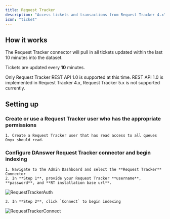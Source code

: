 ```yaml
---
title: Request Tracker
description: "Access tickets and transactions from Request Tracker 4.x"
icon: "ticket"
---
```


## How it works

The Request Tracker connector will pull in all tickets updated within the last 10 minutes into the dataset.

Tickets are updated every **10** minutes.

Only Request Tracker REST API 1.0 is supported at this time. REST API 1.0 is implemented in Request Tracker 4.x,
Request Tracker 5.x is not supported currently.

## Setting up

### Create or use a Request Tracker user who has the appropriate permissions

    1. Create a Request Tracker user that has read access to all queues Onyx should read.

### Configure DAnswer Request Tracker connector and begin indexing

    1. Navigate to the Admin Dashboard and select the **Request Tracker** Connector
    2. In **Step 1**, provide your Request Tracker **username**, **password**, and **RT installation base url**.

![RequestTrackerAuth](/assets/images/connectors/requesttracker/RequestTrackerAuth.png)

    3. In **Step 2**, click `Connect` to begin indexing

![RequestTrackerConnect](/assets/images/connectors/requesttracker/RequestTrackerConnect.png)
